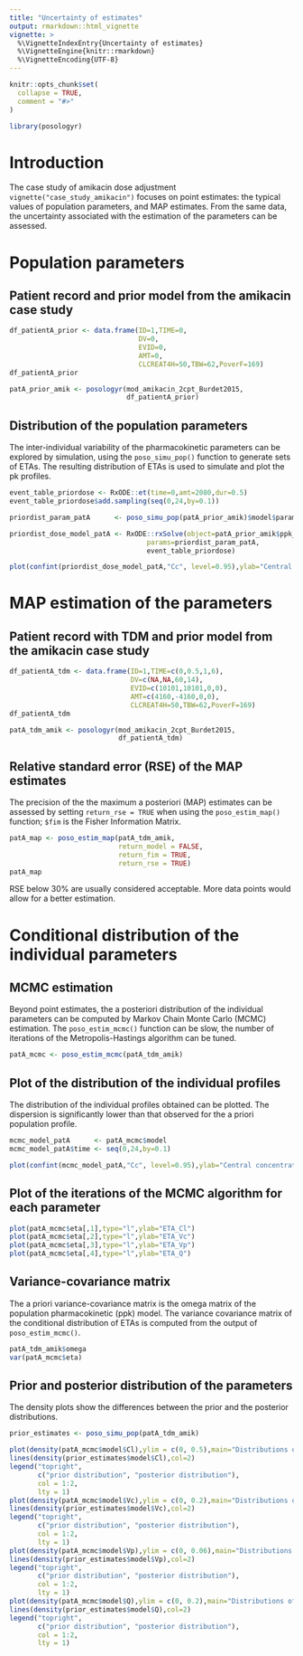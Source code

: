 ```yaml
---
title: "Uncertainty of estimates"
output: rmarkdown::html_vignette
vignette: >
  %\VignetteIndexEntry{Uncertainty of estimates}
  %\VignetteEngine{knitr::rmarkdown}
  %\VignetteEncoding{UTF-8}
---
```


```r
knitr::opts_chunk$set(
  collapse = TRUE,
  comment = "#>"
)
```

```r
library(posologyr)
```

# Introduction

The case study of amikacin dose adjustment `vignette("case_study_amikacin")` focuses on point estimates: the typical values of population parameters, and MAP estimates. From the same data, the uncertainty associated with the estimation of the parameters can be assessed.

# Population parameters

## Patient record and prior model from the amikacin case study

```r
df_patientA_prior <- data.frame(ID=1,TIME=0,
                                DV=0,
                                EVID=0,
                                AMT=0,
                                CLCREAT4H=50,TBW=62,PoverF=169)
df_patientA_prior
```

```r
patA_prior_amik <- posologyr(mod_amikacin_2cpt_Burdet2015,
                             df_patientA_prior)
```

## Distribution of the population parameters

The inter-individual variability of the pharmacokinetic parameters can be explored by simulation, using the `poso_simu_pop()` function to generate sets of ETAs. The resulting distribution of ETAs is used to simulate and plot the pk profiles.

```r
event_table_priordose <- RxODE::et(time=0,amt=2080,dur=0.5)
event_table_priordose$add.sampling(seq(0,24,by=0.1))

priordist_param_patA      <- poso_simu_pop(patA_prior_amik)$model$params

priordist_dose_model_patA <- RxODE::rxSolve(object=patA_prior_amik$ppk_model,
                                  params=priordist_param_patA,
                                  event_table_priordose)

plot(confint(priordist_dose_model_patA,"Cc", level=0.95),ylab="Central concentration")
```

# MAP estimation of the parameters

## Patient record with TDM and prior model from the amikacin case study

```r
df_patientA_tdm <- data.frame(ID=1,TIME=c(0,0.5,1,6),
                              DV=c(NA,NA,60,14),
                              EVID=c(10101,10101,0,0),
                              AMT=c(4160,-4160,0,0),
                              CLCREAT4H=50,TBW=62,PoverF=169)
df_patientA_tdm
```

```r
patA_tdm_amik <- posologyr(mod_amikacin_2cpt_Burdet2015,
                           df_patientA_tdm)
```

## Relative standard error (RSE) of the MAP estimates

The precision of the the maximum a posteriori (MAP) estimates can be assessed by setting `return_rse = TRUE` when using the `poso_estim_map()` function; `$fim` is the Fisher Information Matrix. 

```r
patA_map <- poso_estim_map(patA_tdm_amik,
                           return_model = FALSE,
                           return_fim = TRUE,
                           return_rse = TRUE)
patA_map
```

RSE below 30% are usually considered acceptable. More data points would allow for a better estimation.

# Conditional distribution of the individual parameters

## MCMC estimation
Beyond point estimates, the a posteriori distribution of the individual parameters can be computed by Markov Chain Monte Carlo (MCMC) estimation. The `poso_estim_mcmc()` function can be slow, the number of iterations of the Metropolis-Hastings algorithm can be tuned.

```r
patA_mcmc <- poso_estim_mcmc(patA_tdm_amik)
```

## Plot of the distribution of the individual profiles

The distribution of the individual profiles obtained can be plotted. The dispersion is significantly lower than that observed for the a priori population profile.

```r
mcmc_model_patA      <- patA_mcmc$model
mcmc_model_patA$time <- seq(0,24,by=0.1) 

plot(confint(mcmc_model_patA,"Cc", level=0.95),ylab="Central concentration")
```

## Plot of the iterations of the MCMC algorithm for each parameter

```r
plot(patA_mcmc$eta[,1],type="l",ylab="ETA_Cl")
plot(patA_mcmc$eta[,2],type="l",ylab="ETA_Vc")
plot(patA_mcmc$eta[,3],type="l",ylab="ETA_Vp")
plot(patA_mcmc$eta[,4],type="l",ylab="ETA_Q")
```

## Variance-covariance matrix

The a priori variance-covariance matrix is the omega matrix of the population pharmacokinetic (ppk) model. The variance covariance matrix of the conditional distribution of ETAs is computed from the output of `poso_estim_mcmc()`.

```r
patA_tdm_amik$omega
var(patA_mcmc$eta)
```

## Prior and posterior distribution of the parameters

The density plots show the differences between the prior and the posterior distributions.

```r
prior_estimates <- poso_simu_pop(patA_tdm_amik)

plot(density(patA_mcmc$model$Cl),ylim = c(0, 0.5),main="Distributions of Cl")
lines(density(prior_estimates$model$Cl),col=2)
legend("topright",
       c("prior distribution", "posterior distribution"),
       col = 1:2,
       lty = 1)
plot(density(patA_mcmc$model$Vc),ylim = c(0, 0.2),main="Distributions of Vc")
lines(density(prior_estimates$model$Vc),col=2)
legend("topright",
       c("prior distribution", "posterior distribution"),
       col = 1:2,
       lty = 1)
plot(density(patA_mcmc$model$Vp),ylim = c(0, 0.06),main="Distributions of Vp")
lines(density(prior_estimates$model$Vp),col=2)
legend("topright",
       c("prior distribution", "posterior distribution"),
       col = 1:2,
       lty = 1)
plot(density(patA_mcmc$model$Q),ylim = c(0, 0.2),main="Distributions of Q")
lines(density(prior_estimates$model$Q),col=2)
legend("topright",
       c("prior distribution", "posterior distribution"),
       col = 1:2,
       lty = 1)
```
